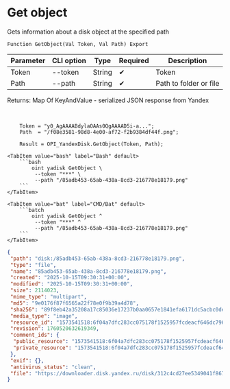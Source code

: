 ﻿---
sidebar_position: 3
description: Get object and other functions to work with Yandex Disk in the Open Integration Package, a free open-source integration library for 1C:Enterprise 8, OneScript and CLI
keywords: [1C, 1С, 1С:Enterprise, 1С:Enterprise 8.3, API, Integration, Services, Exchange, OneScript, CLI, Yandex Disk]
---


# Get object
 Gets information about a disk object at the specified path



`Function GetObject(Val Token, Val Path) Export`

  | Parameter | CLI option | Type | Required | Description |
  |-|-|-|-|-|
  | Token | --token | String | &#x2714; | Token |
  | Path | --path | String | &#x2714; | Path to folder or file |

  
  Returns:  Map Of KeyAndValue - serialized JSON response from Yandex

<br/>



```bsl title="1C:Enterprise/OneScript code example"
    Token = "y0_AgAAAABdylaOAAs0QgAAAAD5i-a...";
    Path  = "/f08e3581-98d8-4e00-af72-f2b9384df44f.png";

    Result = OPI_YandexDisk.GetObject(Token, Path);
```
 

 <Tabs>
  
    <TabItem value="bash" label="Bash" default>
        ```bash
            oint yadisk GetObject \
             --token "***" \
             --path "/85adb453-65ab-438a-8cd3-216778e18179.png"
        ```
    </TabItem>
  
    <TabItem value="bat" label="CMD/Bat" default>
        ```batch
            oint yadisk GetObject ^
             --token "***" ^
             --path "/85adb453-65ab-438a-8cd3-216778e18179.png"
        ```
    </TabItem>
</Tabs>


```json title="Result"
{
 "path": "disk:/85adb453-65ab-438a-8cd3-216778e18179.png",
 "type": "file",
 "name": "85adb453-65ab-438a-8cd3-216778e18179.png",
 "created": "2025-10-15T09:30:31+00:00",
 "modified": "2025-10-15T09:30:31+00:00",
 "size": 2114023,
 "mime_type": "multipart",
 "md5": "9e0176f87f6565a22f78e0f9b39a4d78",
 "sha256": "89f8eb42a35208a17c85036e17237b0aa0657e1841efa6171dc5acbc0dea9e18",
 "media_type": "image",
 "resource_id": "1573541518:6f04a7dfc283cc075178f1525957fcdeacf646dc796606d598dcf018a40cc0d4",
 "revision": 1760520632619349,
 "comment_ids": {
  "public_resource": "1573541518:6f04a7dfc283cc075178f1525957fcdeacf646dc796606d598dcf018a40cc0d4",
  "private_resource": "1573541518:6f04a7dfc283cc075178f1525957fcdeacf646dc796606d598dcf018a40cc0d4"
 },
 "exif": {},
 "antivirus_status": "clean",
 "file": "https://downloader.disk.yandex.ru/disk/312c4cd27ee5349041f8679f07874044cdf633d0f18cd77e3ac058ff4b345ea7/68efa1fa/Kdpe3dFisZLPovVA4r-aBmpkby3AOQiLsayEHYapOMw2ylFGSbZZrsWtGPTvHxG_-QDrqSGFBOOsS3b3gKT1zA%3D%3D?uid=1573541518&filename=85adb453-65ab-438a-8cd3-216778e18179.png&disposition=attachment&hash=&limit=0&content_type=multipart&owner_uid=1573541518&fsize=2114023&hid=03d7263840468e281bd0b238a26e7d0d&media_type=image&tknv=v3&etag=9e0176f87f6565a22f78e0f9b39a4d78"
}
```
